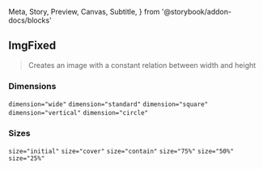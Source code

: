  Meta,
  Story,
  Preview,
  Canvas,
  Subtitle,
} from '@storybook/addon-docs/blocks'

<Meta title="Components/Image/ImgFixed" />

## ImgFixed

> Creates an image with a constant relation between width and height

### Dimensions

<Canvas isExpanded>
  <Grid>
    <Grid.Row>
      <Grid.Column mobile="5">
        <Code inline>dimension="wide"</Code>
        <ImgFixed dimension="wide" src="https://user-images.githubusercontent.com/2781777/40743488-0927f342-6428-11e8-942d-3ca36269d7dc.png" />
      </Grid.Column>
      <Grid.Column mobile="5">
        <Code inline>dimension="standard"</Code>
        <ImgFixed dimension="standard" src="https://user-images.githubusercontent.com/2781777/40743488-0927f342-6428-11e8-942d-3ca36269d7dc.png" />
      </Grid.Column>
      <Grid.Column mobile="5">
        <Code inline>dimension="square"</Code>
        <ImgFixed dimension="square" src="https://user-images.githubusercontent.com/2781777/40743488-0927f342-6428-11e8-942d-3ca36269d7dc.png" />
      </Grid.Column>
      <Grid.Column mobile="5">
        <Code inline>dimension="vertical"</Code>
        <ImgFixed dimension="vertical" src="https://user-images.githubusercontent.com/2781777/40743488-0927f342-6428-11e8-942d-3ca36269d7dc.png" />
      </Grid.Column>
      <Grid.Column mobile="5">
        <Code inline>dimension="circle"</Code>
        <ImgFixed dimension="circle" src="https://user-images.githubusercontent.com/2781777/40743488-0927f342-6428-11e8-942d-3ca36269d7dc.png" />
      </Grid.Column>
    </Grid.Row >
  </Grid >
</Canvas>

<Divider size="small" />

### Sizes

<Canvas isExpanded>
  <Grid>
    <Grid.Row>
      <Grid.Column mobile="5">
        <Code inline>size="initial"</Code>
        <ImgFixed size="initial" dimension="wide" background="#222" src="https://user-images.githubusercontent.com/2781777/40743488-0927f342-6428-11e8-942d-3ca36269d7dc.png" />
      </Grid.Column>
      <Grid.Column mobile="5">
        <Code inline>size="cover"</Code>
        <ImgFixed size="cover" dimension="wide" background="#222" src="https://user-images.githubusercontent.com/2781777/40743488-0927f342-6428-11e8-942d-3ca36269d7dc.png" />
      </Grid.Column>
      <Grid.Column mobile="5">
        <Code inline>size="contain"</Code>
        <ImgFixed size="contain" dimension="wide" background="#222" src="https://user-images.githubusercontent.com/2781777/40743488-0927f342-6428-11e8-942d-3ca36269d7dc.png" />
      </Grid.Column>
    </Grid.Row>
    <Grid.Row>
      <Grid.Column mobile="5">
        <Code inline>size="75%"</Code>
        <ImgFixed size="75%" dimension="wide" background="#222" src="https://user-images.githubusercontent.com/2781777/40743488-0927f342-6428-11e8-942d-3ca36269d7dc.png" />
      </Grid.Column>
      <Grid.Column mobile="5">
        <Code inline>size="50%"</Code>
        <ImgFixed size="50%" dimension="wide" background="#222" src="https://user-images.githubusercontent.com/2781777/40743488-0927f342-6428-11e8-942d-3ca36269d7dc.png" />
      </Grid.Column>
      <Grid.Column mobile="5">
        <Code inline>size="25%"</Code>
        <ImgFixed size="25%" dimension="wide" background="#222" src="https://user-images.githubusercontent.com/2781777/40743488-0927f342-6428-11e8-942d-3ca36269d7dc.png" />
      </Grid.Column>
    </Grid.Row>
  </Grid >
</Canvas>
